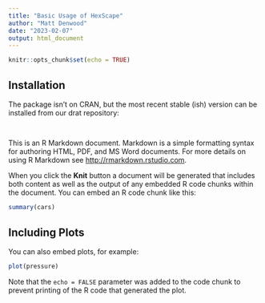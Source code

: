 ```yaml
---
title: "Basic Usage of HexScape"
author: "Matt Denwood"
date: "2023-02-07"
output: html_document
---
```


```r
knitr::opts_chunk$set(echo = TRUE)
```

## Installation

The package isn't on CRAN, but the most recent stable (ish) version can be installed from our drat repository:

```r

```


## 

This is an R Markdown document. Markdown is a simple formatting syntax for authoring HTML, PDF, and MS Word documents. For more details on using R Markdown see <http://rmarkdown.rstudio.com>.

When you click the **Knit** button a document will be generated that includes both content as well as the output of any embedded R code chunks within the document. You can embed an R code chunk like this:

```r
summary(cars)
```

## Including Plots

You can also embed plots, for example:

```r
plot(pressure)
```

Note that the `echo = FALSE` parameter was added to the code chunk to prevent printing of the R code that generated the plot.
